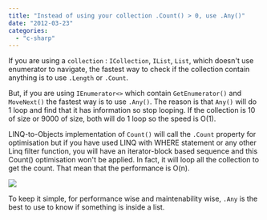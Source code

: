 ```yaml
---
title: "Instead of using your collection .Count() > 0, use .Any()"
date: "2012-03-23"
categories: 
  - "c-sharp"
---
```


If you are using a `collection` : `ICollection`, `IList`, `List`, which doesn't use enumerator to navigate, the fastest way to check if the collection contain anything is to use `.Length` or `.Count`.

But, if you are using `IEnumerator<>` which contain `GetEnumerator()` and `MoveNext()` the fastest way is to use `.Any()`. The reason is that `Any()` will do 1 loop and find that it has information so stop looping. 
If the collection is 10 of size or 9000 of size, both will do 1 loop so the speed is O(1).

LINQ-to-Objects implementation of `Count()` will call the `.Count` property for optimisation but if you have used LINQ with WHERE statement or any other Linq filter function, you will have an iterator-block based sequence and this Count() optimisation won't be applied. In fact, it will loop all the collection to get the count. That mean that the performance is O(n).

![](images/countProperty-400x125.png)

To keep it simple, for performance wise and maintenability wise, `.Any` is the best to use to know if something is inside a list.
